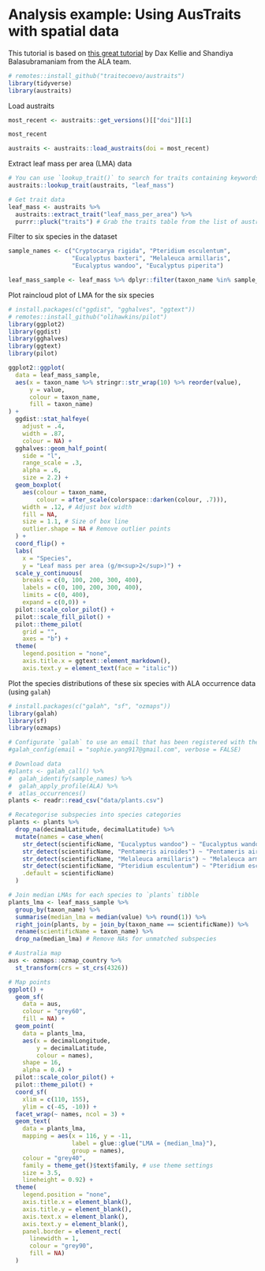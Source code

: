 
# Analysis example: Using AusTraits with spatial data

This tutorial is based on [this great tutorial](https://labs.ala.org.au/posts/2023-08-28_alternatives-to-box-plots/post.html) by Dax Kellie and Shandiya Balasubramaniam from the ALA team.


```r
# remotes::install_github("traitecoevo/austraits")
library(tidyverse)
library(austraits)
```


Load austraits

```r
most_recent <- austraits::get_versions()[["doi"]][1]

most_recent

austraits <- austraits::load_austraits(doi = most_recent)
```
Extract leaf mass per area (LMA) data

```r
# You can use `lookup_trait()` to search for traits containing keywords
austraits::lookup_trait(austraits, "leaf_mass")

# Get trait data
leaf_mass <- austraits %>%
  austraits::extract_trait("leaf_mass_per_area") %>%
  purrr::pluck("traits") # Grab the traits table from the list of austraits tables
```


Filter to six species in the dataset

```r
sample_names <- c("Cryptocarya rigida", "Pteridium esculentum",
                  "Eucalyptus baxteri", "Melaleuca armillaris",
                  "Eucalyptus wandoo", "Eucalyptus piperita")

leaf_mass_sample <- leaf_mass %>% dplyr::filter(taxon_name %in% sample_names)
```


Plot raincloud plot of LMA for the six species

```r
# install.packages(c("ggdist", "gghalves", "ggtext"))
# remotes::install_github("olihawkins/pilot")
library(ggplot2)
library(ggdist)
library(gghalves)
library(ggtext)
library(pilot)

ggplot2::ggplot(
  data = leaf_mass_sample,
  aes(x = taxon_name %>% stringr::str_wrap(10) %>% reorder(value),
      y = value,
      colour = taxon_name,
      fill = taxon_name)
) +
  ggdist::stat_halfeye(
    adjust = .4,
    width = .87,
    colour = NA) +
  gghalves::geom_half_point(
    side = "l",
    range_scale = .3,
    alpha = .6,
    size = 2.2) +
  geom_boxplot(
    aes(colour = taxon_name,
        colour = after_scale(colorspace::darken(colour, .7))),
    width = .12, # Adjust box width
    fill = NA,
    size = 1.1, # Size of box line
    outlier.shape = NA # Remove outlier points
  ) +
  coord_flip() +
  labs(
    x = "Species",
    y = "Leaf mass per area (g/m<sup>2</sup>)") +
  scale_y_continuous(
    breaks = c(0, 100, 200, 300, 400),
    labels = c(0, 100, 200, 300, 400),
    limits = c(0, 400),
    expand = c(0,0)) +
  pilot::scale_color_pilot() +
  pilot::scale_fill_pilot() +
  pilot::theme_pilot(
    grid = "",
    axes = "b") +
  theme(
    legend.position = "none",
    axis.title.x = ggtext::element_markdown(),
    axis.text.y = element_text(face = "italic"))
```


Plot the species distributions of these six species with ALA occurrence data (using `galah`)
```r
# install.packages(c("galah", "sf", "ozmaps"))
library(galah)
library(sf)
library(ozmaps)

# Configurate `galah` to use an email that has been registered with the ALA (https://auth.ala.org.au/userdetails/registration/createAccount)
#galah_config(email = "sophie.yang917@gmail.com", verbose = FALSE)

# Download data
#plants <- galah_call() %>%
#  galah_identify(sample_names) %>%
#  galah_apply_profile(ALA) %>%
#  atlas_occurrences()
plants <- readr::read_csv("data/plants.csv")

# Recategorise subspecies into species categories
plants <- plants %>%
  drop_na(decimalLatitude, decimalLatitude) %>%
  mutate(names = case_when(
    str_detect(scientificName, "Eucalyptus wandoo") ~ "Eucalyptus wandoo",
    str_detect(scientificName, "Pentameris airoides") ~ "Pentameris airoides",
    str_detect(scientificName, "Melaleuca armillaris") ~ "Melaleuca armillaris",
    str_detect(scientificName, "Pteridium esculentum") ~ "Pteridium esculentum",
    .default = scientificName)
  )

# Join median LMAs for each species to `plants` tibble
plants_lma <- leaf_mass_sample %>%
  group_by(taxon_name) %>%
  summarise(median_lma = median(value) %>% round(1)) %>%
  right_join(plants, by = join_by(taxon_name == scientificName)) %>%
  rename(scientificName = taxon_name) %>%
  drop_na(median_lma) # Remove NAs for unmatched subspecies

# Australia map
aus <- ozmaps::ozmap_country %>%
  st_transform(crs = st_crs(4326))

# Map points
ggplot() +
  geom_sf(
    data = aus,
    colour = "grey60",
    fill = NA) +
  geom_point(
    data = plants_lma,
    aes(x = decimalLongitude,
        y = decimalLatitude,
        colour = names),
    shape = 16,
    alpha = 0.4) +
  pilot::scale_color_pilot() +
  pilot::theme_pilot() +
  coord_sf(
    xlim = c(110, 155),
    ylim = c(-45, -10)) +
  facet_wrap(~ names, ncol = 3) +
  geom_text(
    data = plants_lma,
    mapping = aes(x = 116, y = -11,
                  label = glue::glue("LMA = {median_lma}"),
                  group = names),
    colour = "grey40",
    family = theme_get()$text$family, # use theme settings
    size = 3.5,
    lineheight = 0.92) +
  theme(
    legend.position = "none",
    axis.title.x = element_blank(),
    axis.title.y = element_blank(),
    axis.text.x = element_blank(),
    axis.text.y = element_blank(),
    panel.border = element_rect(
      linewidth = 1,
      colour = "grey90",
      fill = NA)
  )
```